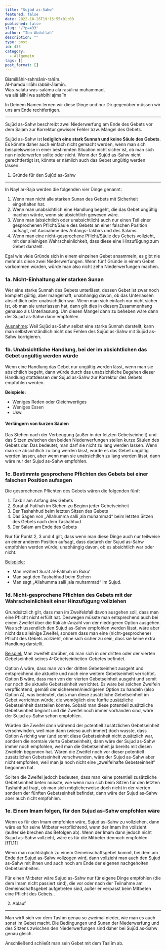 ```yaml
---
title: "Sujūd as-Sahw"
featured: false
date: 2022-10-26T19:16:55+01:00
published: false
slug: "/?p=433"
author: "Ibn Abdullah"
description: ""
type: post
id: 433
category:
  - Allgemein
tags: []
post_format: []
---
```


Bismillāhir-rahmānir-rahīm.  
Al-hamdu lillāhi rabbil-ālamīn.  
Was-salātu was-salāmu alā rasūlinā muhammad,  
wa alā ālihi wa sahbihi ajma’īn

In Deinem Namen lernen wir diese Dinge und nur Dir gegenüber müssen wir uns am Ende rechtfertigen.

---

Sujūd as-Sahw beschreibt zwei Niederwerfung am Ende des Gebets vor dem Salam zur Korrektur gewisser Fehler bzw. Mängel des Gebets.

Sujūd as-Sahw ist **lediglich eine stark Sunnah und keine Säule des Gebets**. Es könnte daher auch einfach nicht gemacht werden, wenn man sich beispielsweise in einer bestimmten Situation nicht sicher ist, ob man sich nun niederwerfen sollte oder nicht. Wenn der Sujūd as-Sahw nicht gerechtfertigt ist, könnte er nämlich auch das Gebet ungültig werden lassen.

1. Gründe für den Sujūd as-Sahw

---

In Nayl ar-Raja werden die folgenden vier Dinge genannt:

1. Wenn man nicht alle starken Sunan des Gebets mit Sicherheit eingehalten hat.
2. Wenn man unabsichtlich eine Handlung begeht, die das Gebet ungültig machen würde, wenn sie absichtlich gewesen wäre.
3. Wenn man (absichtlich oder unabsichtlich) auch nur einen Teil einer gesprochenen Pflicht/Säule des Gebets an einer falschen Position aufsagt, mit Ausnahme des Anfangs-Takbirs und des Salams.
4. Wenn man eine nicht-gesprochene Pflicht/Säule des Gebets vollzieht, mit der alleinigen Wahrscheinlichkeit, dass diese eine Hinzufügung zum Gebet darstellt.

Egal wie viele Gründe sich in einem einzelnen Gebet ansammeln, es gibt nie mehr als diese zwei Niederwerfungen. Wenn fünf Gründe in einem Gebet vorkommen würden, würde man also nicht zehn Niederwerfungen machen.

### 1a. Nicht-Einhaltung aller starken Sunan

Wer eine starke Sunnah des Gebets unterlässt, dessen Gebet ist zwar noch komplett gültig, aber mangelhaft; unabhängig davon, ob das Unterlassen absichtlich oder unabsichtlich war. Wenn man sich einfach nur nicht sicher ist, ob man sie unterlassen hat, dann gilt dies in diesem Zusammenhang genauso als Unterlassung. Um diesen Mangel dann zu beheben wäre dann der Sujud as-Sahw dann empfohlen.

<span style="text-decoration: underline;">Ausnahme</span>: Weil Sujūd as-Sahw
selbst eine starke Sunnah darstellt, kann man selbstverständlich nicht das
Fehlen des Sujūd as-Sahw mit Sujūd as-Sahw korrigieren.

### 1b. Unabsichtliche Handlung, bei der im absichtlichen das Gebet ungültig werden würde

Wenn eine Handlung das Gebet nur ungültig werden lässt, wenn man sie absichtlich begeht, dann würde durch das unabsichtliche Begehen dieser Handlung stattdessen der Sujud as-Sahw zur Korrektur des Gebets empfohlen werden.

**Beispiele:**

- Weniges Reden oder Gleichwertiges
- Weniges Essen
- Usw.

#### Verlängern von kurzen Säulen

Das Stehen nach der Verbeugung (außer in der letzten Gebetseinheit) und das Sitzen zwischen den beiden Niederwerfungen stellen kurze Säulen des Gebets dar. Das bedeutet, man darf sie nicht zu lang werden lassen. Wenn man sie absichtlich zu lang werden lässt, würde es das Gebet ungültig werden lassen, aber wenn man sie unabsichtlich zu lang werden lässt, dann wäre nur der Sujud as-Sahw empfohlen.

### 1c. Bestimmte gesprochene Pflichten des Gebets bei einer falschen Position aufsagen

Die gesprochenen Pflichten des Gebets wären die folgenden fünf:

1. Takbir am Anfang des Gebets
2. Surat al-Fatihah im Stehen zu Beginn jeder Gebetseinheit
3. Der Tashahhud beim letzten Sitzen des Gebets
4. Das Sagen von „Allahumma salli ‚ala muhammad“ beim letzten Sitzen des Gebets nach dem Tashahhud
5. Der Salam am Ende des Gebets

Nur für Punkt 2, 3 und 4 gilt, dass wenn man diese Dinge auch nur teilweise an einer anderen Position aufsagt, dass dadurch der Sujud as-Sahw empfohlen werden würde; unabhängig davon, ob es absichtlich war oder nicht.

<span style="text-decoration: underline;">Beispiele:</span>

- Man rezitiert Surat al-Fatihah im Ruku‘
- Man sagt den Tashahhud beim Stehen
- Man sagt „Allahumma salli ‚ala muhammad“ im Sujud.

### 1d. Nicht-gesprochene Pflichten des Gebets mit der Wahrscheinlichkeit einer Hinzufügung vollziehen

Grundsätzlich gilt, dass man im Zweifelsfall davon ausgehen soll, dass man eine Pflicht nicht erfüllt hat. Deswegen müsste man entsprechend auch bei einem Zweifel über die Rak’ah-Anzahl von der niedrigeren Option ausgehen. Was schlussendlich den Sujud as-Sahw empfohlen werden lässt, wäre aber nicht das alleinige Zweifel, sondern dass man eine (nicht-gesprochene) Pflicht des Gebets vollzieht, ohne sich sicher zu sein, dass sie keine extra Handlung darstellt.

<span style="text-decoration: underline;">Beispiel:</span> Man zweifelt darüber,
ob man sich in der dritten oder der vierten Gebetseinheit seines 4-Gebetseinheiten-Gebetes
befindet.

Option A wäre, dass man von der dritten Gebetseinheit ausgeht und entsprechend die aktuelle und noch eine weitere Gebetseinheit verrichtet. Option B wäre, dass man von der vierten Gebetseinheit ausgeht und somit nur noch die aktuelle Gebetseinheit verrichtet. Es wäre bei solchen Zweifeln verpflichtend, gemäß der sichereren/niedrigeren Option zu handeln (also Option A), was bedeutet, dass man diese zusätzliche Gebetseinheit im Gebet verrichten würde, die womöglich eine fünfte zusätzliche Gebetseinheit darstellen könnte. Sobald man diese potentiell zusätzliche Gebetseinheit beginnt und die Zweifel noch immer vorhanden sind, wäre der Sujud as-Sahw schon empfohlen.

Würden die Zweifel dann während der potentiell zusätzlichen Gebetseinheit verschwinden, weil man dann (wieso auch immer) doch wusste, dass Option A richtig war (und somit diese Gebetseinheit nicht zusätzlich war, sondern die normale vierte Gebetseinheit), dann wäre der Sujud as-Sahw immer noch empfohlen, weil man die Gebetseinheit ja bereits mit diesen Zweifeln begonnen hat. Wären die Zweifel noch vor dieser potentiell zusätzlichen Gebetseinheit verschwunden, wäre der Sujud as-Sahw aber nicht empfohlen, weil man ja noch nicht eine „zweifelhafte Gebetseinheit“ begonnen hat.

Sollten die Zweifel jedoch bedeuten, dass man keine potentiell zusätzliche Gebetseinheit beten müsste, wie wenn man sich beim Sitzen für den letzten Tashahhud fragt, ob man sich möglicherweise doch nicht in der vierten sondern der fünften Gebetseinheit befindet, dann wäre der Sujud as-Sahw aber auch nicht empfohlen.

### 1e. Einem Imam folgen, für den Sujud as-Sahw empfohlen wäre

Wenn es für den Imam empfohlen wäre, Sujud as-Sahw zu vollziehen, dann wäre es für seine Mitbeter verpflichtend, wenn der Imam ihn vollzieht (außer sie brechen das Befolgen ab). Wenn der Imam dann jedoch nicht Sujud as-Sahw vollzieht, wäre es für die Mitbeter dennoch empfohlen. \[f11.11\]

Wenn man nachträglich zu einem Gemeinschaftsgebet kommt, bei dem am Ende der Sujud as-Sahw vollzogen wird, dann vollzieht man auch den Sujud as-Sahw mit ihnen und auch noch am Ende der eigenen nachgeholten Gebetseinheiten.

Für einen Mitbeter wäre Sujud as-Sahw nur für eigene Dinge empfohlen (die dem Imam nicht passiert sind), die vor oder nach der Teilnahme am Gemeinschaftsgebet aufgetreten sind, außer er verpasst beim MItbeten eine Pflicht des Gebets..

2. Ablauf

---

Man wirft sich vor dem Taslīm genau so zweimal nieder, wie man es auch sonst im Gebet macht. Die Bedingungen und Sunan der Niederwerfung und des Sitzens zwischen den Niederwerfungen sind daher bei Sujūd as-Sahw genau gleich.

Anschließend schließt man sein Gebet mit dem Taslīm ab.

